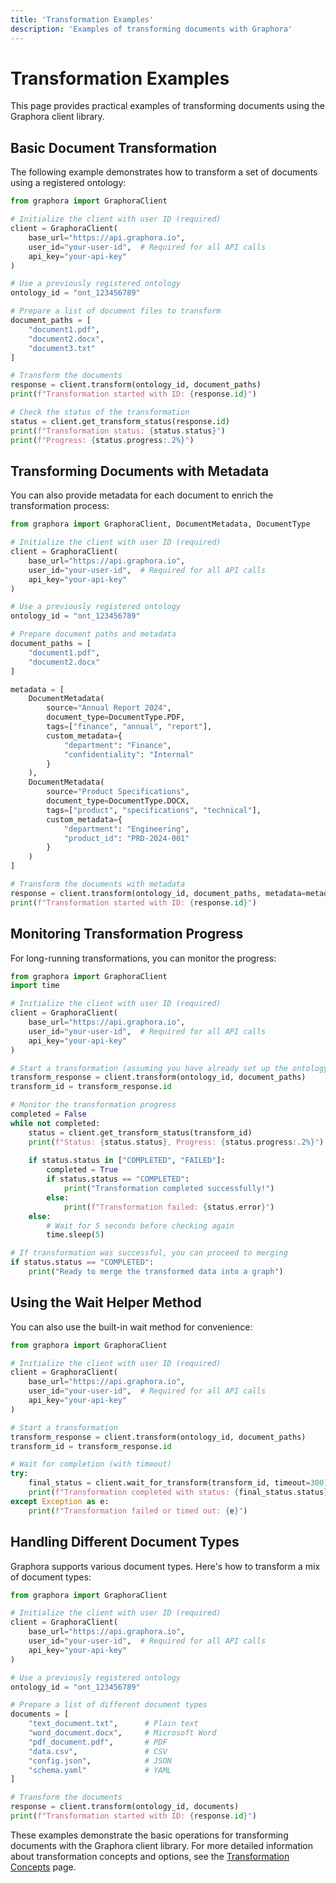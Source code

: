 ```yaml
---
title: 'Transformation Examples'
description: 'Examples of transforming documents with Graphora'
---
```


# Transformation Examples

This page provides practical examples of transforming documents using the Graphora client library.

## Basic Document Transformation

The following example demonstrates how to transform a set of documents using a registered ontology:

```python
from graphora import GraphoraClient

# Initialize the client with user ID (required)
client = GraphoraClient(
    base_url="https://api.graphora.io",
    user_id="your-user-id",  # Required for all API calls
    api_key="your-api-key"
)

# Use a previously registered ontology
ontology_id = "ont_123456789"

# Prepare a list of document files to transform
document_paths = [
    "document1.pdf",
    "document2.docx",
    "document3.txt"
]

# Transform the documents
response = client.transform(ontology_id, document_paths)
print(f"Transformation started with ID: {response.id}")

# Check the status of the transformation
status = client.get_transform_status(response.id)
print(f"Transformation status: {status.status}")
print(f"Progress: {status.progress:.2%}")
```

## Transforming Documents with Metadata

You can also provide metadata for each document to enrich the transformation process:

```python
from graphora import GraphoraClient, DocumentMetadata, DocumentType

# Initialize the client with user ID (required)
client = GraphoraClient(
    base_url="https://api.graphora.io",
    user_id="your-user-id",  # Required for all API calls
    api_key="your-api-key"
)

# Use a previously registered ontology
ontology_id = "ont_123456789"

# Prepare document paths and metadata
document_paths = [
    "document1.pdf",
    "document2.docx"
]

metadata = [
    DocumentMetadata(
        source="Annual Report 2024",
        document_type=DocumentType.PDF,
        tags=["finance", "annual", "report"],
        custom_metadata={
            "department": "Finance",
            "confidentiality": "Internal"
        }
    ),
    DocumentMetadata(
        source="Product Specifications",
        document_type=DocumentType.DOCX,
        tags=["product", "specifications", "technical"],
        custom_metadata={
            "department": "Engineering",
            "product_id": "PRD-2024-001"
        }
    )
]

# Transform the documents with metadata
response = client.transform(ontology_id, document_paths, metadata=metadata)
print(f"Transformation started with ID: {response.id}")
```

## Monitoring Transformation Progress

For long-running transformations, you can monitor the progress:

```python
from graphora import GraphoraClient
import time

# Initialize the client with user ID (required)
client = GraphoraClient(
    base_url="https://api.graphora.io",
    user_id="your-user-id",  # Required for all API calls
    api_key="your-api-key"
)

# Start a transformation (assuming you have already set up the ontology and documents)
transform_response = client.transform(ontology_id, document_paths)
transform_id = transform_response.id

# Monitor the transformation progress
completed = False
while not completed:
    status = client.get_transform_status(transform_id)
    print(f"Status: {status.status}, Progress: {status.progress:.2%}")
    
    if status.status in ["COMPLETED", "FAILED"]:
        completed = True
        if status.status == "COMPLETED":
            print("Transformation completed successfully!")
        else:
            print(f"Transformation failed: {status.error}")
    else:
        # Wait for 5 seconds before checking again
        time.sleep(5)

# If transformation was successful, you can proceed to merging
if status.status == "COMPLETED":
    print("Ready to merge the transformed data into a graph")
```

## Using the Wait Helper Method

You can also use the built-in wait method for convenience:

```python
from graphora import GraphoraClient

# Initialize the client with user ID (required)
client = GraphoraClient(
    base_url="https://api.graphora.io",
    user_id="your-user-id",  # Required for all API calls
    api_key="your-api-key"
)

# Start a transformation
transform_response = client.transform(ontology_id, document_paths)
transform_id = transform_response.id

# Wait for completion (with timeout)
try:
    final_status = client.wait_for_transform(transform_id, timeout=300)  # 5 minutes
    print(f"Transformation completed with status: {final_status.status}")
except Exception as e:
    print(f"Transformation failed or timed out: {e}")
```

## Handling Different Document Types

Graphora supports various document types. Here's how to transform a mix of document types:

```python
from graphora import GraphoraClient

# Initialize the client with user ID (required)
client = GraphoraClient(
    base_url="https://api.graphora.io",
    user_id="your-user-id",  # Required for all API calls
    api_key="your-api-key"
)

# Use a previously registered ontology
ontology_id = "ont_123456789"

# Prepare a list of different document types
documents = [
    "text_document.txt",      # Plain text
    "word_document.docx",     # Microsoft Word
    "pdf_document.pdf",       # PDF
    "data.csv",               # CSV
    "config.json",            # JSON
    "schema.yaml"             # YAML
]

# Transform the documents
response = client.transform(ontology_id, documents)
print(f"Transformation started with ID: {response.id}")
```

These examples demonstrate the basic operations for transforming documents with the Graphora client library. For more detailed information about transformation concepts and options, see the [Transformation Concepts](/client/concepts/transformation) page.

